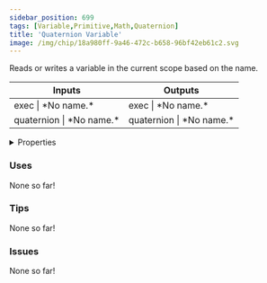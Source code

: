 ```yaml
---
sidebar_position: 699
tags: [Variable,Primitive,Math,Quaternion]
title: 'Quaternion Variable'
image: /img/chip/18a980ff-9a46-472c-b658-96bf42eb61c2.svg
---
```


Reads or writes a variable in the current scope based on the name.



<IChip uuid="18a980ff-9a46-472c-b658-96bf42eb61c2"/>

<table><thead><tr><th>Inputs</th><th>Outputs</th></tr></thead><tbody><tr><td>exec | *No name.*</td><td>exec | *No name.*</td></tr><tr><td>quaternion | *No name.*</td><td>quaternion | *No name.*</td></tr></tbody></table>

<details>
  <summary>Properties</summary>
  <div>
    <div>
    <table>
      <tbody>
        <tr>
          <td>Is beta required?</td>
          <td>No</td>
        </tr>
        <tr>
          <td>Is chip a trolling risk?</td>
          <td>No</td>
        </tr>
        <tr>
          <td>Is chip a role assignment risk?</td>
          <td>No</td>
        </tr>
        <tr>
          <td>Chip UUID</td>
          <td>18a980ff-9a46-472c-b658-96bf42eb61c2</td>
        </tr>
        <tr>
          <td>Room availability</td>
          <td>Available everywhere</td>
        </tr>
      </tbody>
    </table>
    </div>
  </div>
</details>

### Uses

None so far!

### Tips

None so far!

### Issues

None so far!